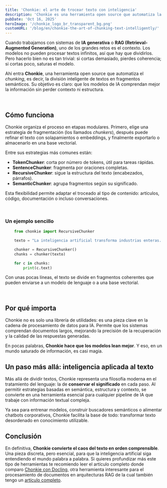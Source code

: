 ```yaml
---
title: 'Chonkie: el arte de trocear texto con inteligencia'
description: 'Chonkie es una herramienta open source que automatiza la fragmentación inteligente de textos para sistemas de inteligencia artificial y RAG. Con estrategias semánticas, estructurales y tokenizadas, permite dividir documentos largos sin perder coherencia ni contexto, mejorando la comprensión de los modelos y la calidad de las respuestas. Ideal para desarrolladores, investigadores y profesionales que trabajan con procesamiento del lenguaje natural.'
pubDate: 'Oct 16, 2025'
heroImage: '/chonkie_logo_br_transparent_bg.png'
customURL: '/blog/en/chonkie-the-art-of-chunking-text-intelligently/'
---
```


Cuando trabajamos con sistemas de **IA generativa** o **RAG (Retrieval-Augmented Generation)**, uno de los grandes retos es el contexto. Los modelos no pueden procesar textos infinitos, así que hay que dividirlos. Pero hacerlo bien no es tan trivial: si cortas demasiado, pierdes coherencia; si cortas poco, saturas el modelo.

Ahí entra **Chonkie**, una herramienta open source que automatiza el *chunking*, es decir, la división inteligente de textos en fragmentos semánticos. Su objetivo es claro: que los modelos de IA comprendan mejor la información sin perder contexto ni estructura.

<br/>

## Cómo funciona

Chonkie organiza el proceso en etapas modulares. Primero, elige una estrategia de fragmentación (los llamados *chunkers*), después puede refinar el texto con solapamientos o embeddings, y finalmente exportarlo o almacenarlo en una base vectorial.

Entre sus estrategias más comunes están:

* **TokenChunker**: corta por número de tokens, útil para tareas rápidas.
* **SentenceChunker**: fragmenta por oraciones completas.
* **RecursiveChunker**: sigue la estructura del texto (encabezados, párrafos).
* **SemanticChunker**: agrupa fragmentos según su significado.

Esta flexibilidad permite adaptar el troceado al tipo de contenido: artículos, código, documentación o incluso conversaciones.

<br/>

### Un ejemplo sencillo

```python
    from chonkie import RecursiveChunker

    texto = "La inteligencia artificial transforma industrias enteras. Pero entenderla requiere precisión y contexto."

    chunker = RecursiveChunker()
    chunks = chunker(texto)

    for c in chunks:
        print(c.text)
```

Con unas pocas líneas, el texto se divide en fragmentos coherentes que pueden enviarse a un modelo de lenguaje o a una base vectorial.

<br/>

## Por qué importa

Chonkie no es solo una librería de utilidades: es una pieza clave en la cadena de procesamiento de datos para IA. Permite que los sistemas comprendan documentos largos, mejorando la precisión de la recuperación y la calidad de las respuestas generadas.

En pocas palabras, **Chonkie hace que los modelos lean mejor**. Y eso, en un mundo saturado de información, es casi magia.
<br/>

## Un paso más allá: inteligencia aplicada al texto

Más allá de dividir textos, Chonkie representa una filosofía moderna en el tratamiento del lenguaje: la de **conservar el significado** en cada paso. Al permitir estrategias basadas en semántica, estructura y contexto, se convierte en una herramienta esencial para cualquier pipeline de IA que trabaje con información textual compleja.

Ya sea para entrenar modelos, construir buscadores semánticos o alimentar chatbots corporativos, Chonkie facilita la base de todo: transformar texto desordenado en conocimiento utilizable.
<br/>

## Conclusión
En definitiva, **Chonkie convierte el caos del texto en orden comprensible**. Una pieza discreta, pero esencial, para que la inteligencia artificial siga entendiendo el mundo palabra a palabra.
Si quieres profundizar más este tipo de herramientas te recomiendo leer el artículo completo donde comparo <a href="https://marcmayol.com/blog/es/chonkie-y-docling-dos-enfoques-complementarios-para-procesar-documentos-rag/" title="Chonkie vs Docling"> Chonkie con Docling</a>, otra herramienta interesante para el procesamiento de documentos en arquitecturas RAG de la cual también tengo un <a href="https://marcmayol.com/blog/es/docling-la-forma-facil-de-usar-archivos-con-llms" title="Docling">artículo completo</a>.
